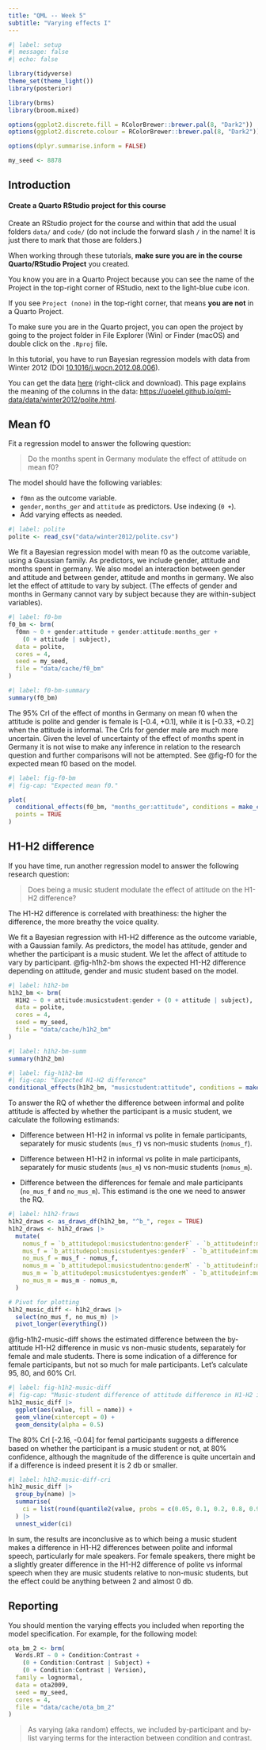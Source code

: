 ```yaml
---
title: "QML -- Week 5"
subtitle: "Varying effects I"
---
```


```r
#| label: setup
#| message: false
#| echo: false

library(tidyverse)
theme_set(theme_light())
library(posterior)

library(brms)
library(broom.mixed)

options(ggplot2.discrete.fill = RColorBrewer::brewer.pal(8, "Dark2"))
options(ggplot2.discrete.colour = RColorBrewer::brewer.pal(8, "Dark2"))

options(dplyr.summarise.inform = FALSE)

my_seed <- 8878
```

## Introduction

::: callout-warning
#### Create a Quarto RStudio project for this course

Create an RStudio project for the course and within that add the usual folders `data/` and `code/` (do not include the forward slash `/` in the name! It is just there to mark that those are folders.)

When working through these tutorials, **make sure you are in the course Quarto/RStudio Project** you created.

You know you are in a Quarto Project because you can see the name of the Project in the top-right corner of RStudio, next to the light-blue cube icon.

If you see `Project (none)` in the top-right corner, that means **you are not** in a Quarto Project.

To make sure you are in the Quarto project, you can open the project by going to the project folder in File Explorer (Win) or Finder (macOS) and double click on the `.Rproj` file.
:::

In this tutorial, you have to run Bayesian regression models with data from Winter 2012 (DOI [10.1016/j.wocn.2012.08.006](https://doi.org/10.1016/j.wocn.2012.08.006)).

You can get the data [here](/data/winter2012/polite.csv) (right-click and download). This page explains the meaning of the columns in the data: <https://uoelel.github.io/qml-data/data/winter2012/polite.html>.

## Mean f0

Fit a regression model to answer the following question:

> Do the months spent in Germany modulate the effect of attitude on mean f0?

The model should have the following variables:

-   `f0mn` as the outcome variable.
-   `gender`, `months_ger` and `attitude` as predictors. Use indexing (`0 +`).
-   Add varying effects as needed.

```r
#| label: polite
polite <- read_csv("data/winter2012/polite.csv")
```

We fit a Bayesian regression model with mean f0 as the outcome variable, using a Gaussian family. As predictors, we include gender, attitude and months spent in germany. We also model an interaction between gender and attitude and between gender, attitude and months in germany. We also let the effect of attitude to vary by subject. (The effects of gender and months in Germany cannot vary by subject because they are within-subject variables).

```r
#| label: f0-bm
f0_bm <- brm(
  f0mn ~ 0 + gender:attitude + gender:attitude:months_ger +
    (0 + attitude | subject),
  data = polite,
  cores = 4,
  seed = my_seed,
  file = "data/cache/f0_bm"
)
```

```r
#| label: f0-bm-summary
summary(f0_bm)
```

The 95% CrI of the effect of months in Germany on mean f0 when the attitude is polite and gender is female is \[-0.4, +0.1\], while it is \[-0.33, +0.2\] when the attitude is informal. The CrIs for gender male are much more uncertain. Given the level of uncertainty of the effect of months spent in Germany it is not wise to make any inference in relation to the research question and further comparisons will not be attempted. See @fig-f0 for the expected mean f0 based on the model.

```r
#| label: fig-f0-bm
#| fig-cap: "Expected mean f0."

plot(
  conditional_effects(f0_bm, "months_ger:attitude", conditions = make_conditions(polite, "gender")),
  points = TRUE
)
```

## H1-H2 difference

If you have time, run another regression model to answer the following research question:

> Does being a music student modulate the effect of attitude on the H1-H2 difference?

The H1-H2 difference is correlated with breathiness: the higher the difference, the more breathy the voice quality.

We fit a Bayesian regression with H1-H2 difference as the outcome variable, with a Gaussian family. As predictors, the model has attitude, gender and whether the participant is a music student. We let the affect of attitude to vary by participant. @fig-h1h2-bm shows the expected H1-H2 difference depending on attitude, gender and music student based on the model.

```r
#| label: h1h2-bm
h1h2_bm <- brm(
  H1H2 ~ 0 + attitude:musicstudent:gender + (0 + attitude | subject),
  data = polite,
  cores = 4,
  seed = my_seed,
  file = "data/cache/h1h2_bm"
)
```

```r
#| label: h1h2-bm-summ
summary(h1h2_bm)
```

```r
#| label: fig-h1h2-bm
#| fig-cap: "Expected H1-H2 difference"
conditional_effects(h1h2_bm, "musicstudent:attitude", conditions = make_conditions(polite, "gender"))
```

To answer the RQ of whether the difference between informal and polite attitude is affected by whether the participant is a music student, we calculate the following estimands:

-   Difference between H1-H2 in informal vs polite in female participants, separately for music students (`mus_f`) vs non-music students (`nomus_f`).

-   Difference between H1-H2 in informal vs polite in male participants, separately for music students (`mus_m`) vs non-music students (`nomus_m`).

-   Difference between the differences for female and male participants (`no_mus_f` and `no_mus_m`). This estimand is the one we need to answer the RQ.

```r
#| label: h1h2-fraws
h1h2_draws <- as_draws_df(h1h2_bm, "^b_", regex = TRUE)
h1h2_draws <- h1h2_draws |> 
  mutate(
    nomus_f = `b_attitudepol:musicstudentno:genderF` - `b_attitudeinf:musicstudentno:genderF`,
    mus_f = `b_attitudepol:musicstudentyes:genderF` - `b_attitudeinf:musicstudentyes:genderF`,
    no_mus_f = mus_f - nomus_f,
    nomus_m = `b_attitudepol:musicstudentno:genderM` - `b_attitudeinf:musicstudentno:genderM`,
    mus_m = `b_attitudepol:musicstudentyes:genderM` - `b_attitudeinf:musicstudentyes:genderM`,
    no_mus_m = mus_m - nomus_m,
  )

# Pivot for plotting
h1h2_music_diff <- h1h2_draws |> 
  select(no_mus_f, no_mus_m) |> 
  pivot_longer(everything())
```

@fig-h1h2-music-diff shows the estimated difference between the by-attitude H1-H2 difference in music vs non-music students, separately for female and male students. There is some indication of a difference for female participants, but not so much for male participants. Let's calculate 95, 80, and 60% CrI.

```r
#| label: fig-h1h2-music-diff
#| fig-cap: "Music-student difference of attitude difference in H1-H2 in female and male participants."
h1h2_music_diff |> 
  ggplot(aes(value, fill = name)) +
  geom_vline(xintercept = 0) +
  geom_density(alpha = 0.5)
```

The 80% CrI [-2.16, -0.04] for femal participants suggests a difference based on whether the participant is a music student or not, at 80% confidence, although the magnitude of the difference is quite uncertain and if a difference is indeed present it is 2 db or smaller.

```r
#| label: h1h2-music-diff-cri
h1h2_music_diff |> 
  group_by(name) |> 
  summarise(
    ci = list(round(quantile2(value, probs = c(0.05, 0.1, 0.2, 0.8, 0.9, 0.95)), 2))
  ) |> 
  unnest_wider(ci)
```

In sum, the results are inconclusive as to which being a music student makes a difference in H1-H2 differences between polite and informal speech, particularly for male speakers. For female speakers, there might be a slightly greater difference in the H1-H2 difference of polite vs informal speech when they are music students relative to non-music students, but the effect could be anything between 2 and almost 0 db.

## Reporting

You should mention the varying effects you included when reporting the model specification. For example, for the following model:

``` r
ota_bm_2 <- brm(
  Words.RT ~ 0 + Condition:Contrast +
    (0 + Condition:Contrast | Subject) +
    (0 + Condition:Contrast | Version),
  family = lognormal,
  data = ota2009,
  seed = my_seed,
  cores = 4,
  file = "data/cache/ota_bm_2"
)
```

> As varying (aka random) effects, we included by-participant and by-list varying terms for the interaction between condition and contrast.
